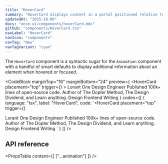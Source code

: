 ```yaml
---
title: "HoverCard"
summary: "HoverCard displays content in a portal positioned relative to a trigger element on hover, with customizable animations and placement."
updatedAt: "2025-10-09"
docs: "once-ui/components/hoverCard.mdx"
github: "components/HoverCard.tsx"
navLabel: "HoverCard"
navIcon: "components"
navTag: "New"
navTagVariant: "cyan"
---
```


The `HoverCard` component is a syntactic sugar for the `Animation` component with a handful of smart defaults to display additional information about an element when hovered or focused.

<CodeBlock
  marginTop="16"
  marginBottom="24"
  preview={
    <HoverCard
      placement="top"
      trigger={<Avatar size="l" src="/images/avatar.jpg" tabIndex={0} />}
    >
      <Column padding="20" gap="20" radius="l" maxWidth={24} background="page" border="neutral-alpha-weak" href="https://lorant.one">
        <Row gap="20" fillWidth vertical="center">
          <Avatar size={3} src="/images/avatar.jpg" />
          <Column gap="4">
            <Text variant="heading-strong-m">Lorant One</Text>
            <Text variant="body-default-s" onBackground="neutral-weak">
              Design Engineer
            </Text>
          </Column>
        </Row>
        <Text variant="body-default-s" onBackground="neutral-weak">
          Published 100k+ lines of open-source code. Author of The Dopler Method, The Design Dividend, and Learn anything.
        </Text>
        <Row gap="8" wrap>
          <Tag>Design</Tag>
          <Tag>Frontend</Tag>
          <Tag>Writing</Tag>
        </Row>
      </Column>
    </HoverCard>
  }
  codes={[
    {
      language: "tsx",
      label: "HoverCard",
      code:
`<HoverCard
    placement="top"
    trigger={<Avatar size="l" src="/images/avatar.jpg" tabIndex={0} />}
>
  <Column padding="20" gap="20" radius="l" maxWidth={24} background="page" border="neutral-alpha-weak" href="https://lorant.one">
    <Row gap="20" fillWidth vertical="center">
      <Avatar size={3} src="/images/avatar.jpg" />
      <Column gap="4">
        <Text variant="heading-strong-m">Lorant One</Text>
        <Text variant="body-default-s" onBackground="neutral-weak">
          Design Engineer
        </Text>
      </Column>
    </Row>
    <Text variant="body-default-s" onBackground="neutral-weak">
      Published 100k+ lines of open-source code. Author of The Dopler Method, The Design Dividend, and Learn anything.
    </Text>
    <Row gap="8" wrap>
      <Tag>Design</Tag>
      <Tag>Frontend</Tag>
      <Tag>Writing</Tag>
    </Row>
  </Column>
</HoverCard>`
    }
  ]}
/>


## API reference

<PropsTable
  content={[
    ["...animation"]
  ]}
/>
